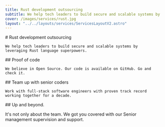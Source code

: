 ```yaml
---
title: Rust development outsourcing
subtitle: We help tech leaders to build secure and scalable systems by leveraging Rust language superpowers.
cover: /images/services/rust.jpg
layout: "../../layouts/services/ServicesLayoutV2.astro"
---
```


<ContentLimiter>

  <ArticleHeader cover="/images/services/rust.png">
    # Rust development outsourcing

    We help tech leaders to build secure and scalable systems by leveraging Rust language superpowers.
  </ArticleHeader>

  <ContentBlock>
    ## Proof of code

    We believe in Open Source. Our code is available on GitHub. Go and check it.
  </ContentBlock>

  <Projects />
</ContentLimiter>
<DarkSection>

  <ContentBlock>
    ## Team up with senior coders

    Work with full-stack software engineers with proven track record working together for a decade.
  </ContentBlock>

  <Coders />

</DarkSection>

<ContentBlock>
  ## Up and beyond.

  It's not only about the team. We got you covered with our Senior management supervision and support.
</ContentBlock>

<Managers />

<HireUs />
